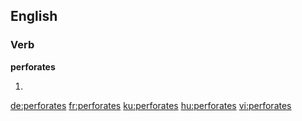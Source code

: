 ==English==

===Verb===
'''perforates'''

# {{en-third-person singular of|perforate}}

[[de:perforates]]
[[fr:perforates]]
[[ku:perforates]]
[[hu:perforates]]
[[vi:perforates]]